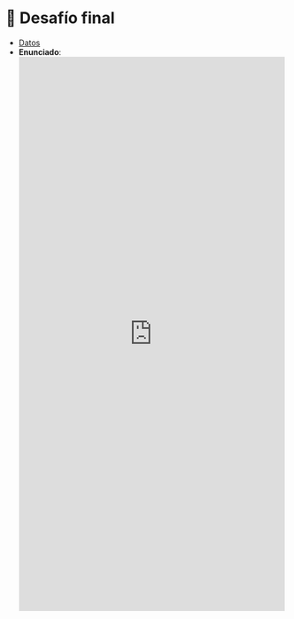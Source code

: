 # 	&#129351; Desafío final {-}

* <a href="https://www.google.cl" target="_blank">Datos</a>
* **Enunciado**:
<iframe src="http://docs.google.com/gview?url=https://admisionyregistros.uc.cl/images/pdf/folletos_carreras/estadistica.pdf&embedded=true" style="width:100%; height:1000px;" frameborder="0">PDF de la clase</iframe>
